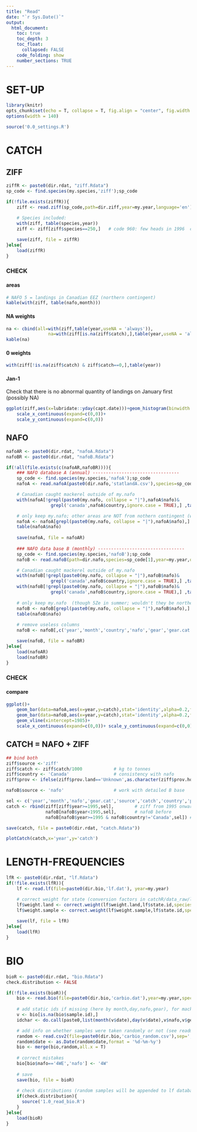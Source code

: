 ```yaml
---
title: "Read"
date: "`r Sys.Date()`"
output:
  html_document:
    toc: true
    toc_depth: 3
    toc_float:
      collapsed: FALSE
    code_folding: show
    number_sections: TRUE
---
```


# SET-UP

```r
library(knitr)
opts_chunk$set(echo = T, collapse = T, fig.align = "center", fig.width = 9, fig.height = 6)
options(width = 140)
```    

```r
source('0.0_settings.R')
```

# CATCH
## ZIFF

```r
ziffR <- paste0(dir.rdat, "ziff.Rdata")
sp_code <- find.species(my.species,'ziff');sp_code

if(!file.exists(ziffR)){
    ziff <- read.ziff(sp_code,path=dir.ziff,year=my.year,language='en')
    
    # Species included:
    with(ziff, table(species,year))
    ziff <- ziff[ziff$species==250,]   # code 960: few heads in 1996  code 951: wrong whelk

    save(ziff, file = ziffR)
}else{
    load(ziffR)
}

```
### CHECK {.tabset}
#### areas
```r
# NAFO 5 = landings in Canadian EEZ (northern contingent)
kable(with(ziff, table(nafo,month)))     
```
#### NA weights
```r
na <- cbind(all=with(ziff,table(year,useNA = 'always')),
                na=with(ziff[is.na(ziff$catch),],table(year,useNA = 'always')))
kable(na)
```
#### 0 weights
```r
with(ziff[!is.na(ziff$catch) & ziff$catch==0,],table(year))
```
#### Jan-1
Check that there is no abnormal quantity of landings on January first (possibly NA)
```r
ggplot(ziff,aes(x=lubridate::yday(capt.date)))+geom_histogram(binwidth = 1)+
    scale_x_continuous(expand=c(0,0))+
    scale_y_continuous(expand=c(0,0))
```

## NAFO

```r
nafoAR <- paste0(dir.rdat, "nafoA.Rdata")
nafoBR <- paste0(dir.rdat, "nafoB.Rdata")

if(!all(file.exists(c(nafoAR,nafoBR)))){
    ### NAFO database A (annual) ---------------------------------
    sp_code <- find.species(my.species,'nafoA');sp_code
    nafoA <- read.nafoA(paste0(dir.nafo,'statlandA.csv'),species=sp_code[1], year=my.year) 

    # Canadian caught mackerel outside of my.nafo
    with(nafoA[!grepl(paste0(my.nafo, collapse = "|"),nafoA$nafo)&
                 grepl('canada',nafoA$country,ignore.case = TRUE),] ,table(year,nafo))

    # only keep my.nafo; other areas are NOT from nothern contingent (winter months in US or Europe)
    nafoA <- nafoA[grepl(paste0(my.nafo, collapse = "|"),nafoA$nafo),] 
    table(nafoA$nafo)
    
    save(nafoA, file = nafoAR)
    
    ### NAFO data base B (monthly) ---------------------------------
    sp_code <- find.species(my.species,'nafoB');sp_code
    nafoB <- read.nafoB(path=dir.nafo,species=sp_code[1],year=my.year,overwrite=FALSE)     

    # Canadian caught mackerel outside of my.nafo
    with(nafoB[!grepl(paste0(my.nafo, collapse = "|"),nafoB$nafo)&
                 grepl('canada',nafoB$country,ignore.case = TRUE),] ,table(year,nafo))
    with(nafoB[!grepl(paste0(my.nafo, collapse = "|"),nafoB$nafo)&
                 grepl('canada',nafoB$country,ignore.case = TRUE),] ,table(month,nafo))
    
    # only keep my.nafo  (though 5Ze in summer; wouldn't they be northern contingent fish??)
    nafoB <- nafoB[grepl(paste0(my.nafo, collapse = "|"),nafoB$nafo),] 
    table(nafoB$nafo)
    
    # remove useless columns 
    nafoB <- nafoB[,c('year','month','country','nafo','gear','gear.cat','tonnage.class','prov','catch')]

    save(nafoB, file = nafoBR)
}else{
    load(nafoAR)
    load(nafoBR)
}
```
### CHECK {.tabset}
#### compare
```r
ggplot()+
    geom_bar(data=nafoA,aes(x=year,y=catch),stat='identity',alpha=0.2,fill='blue')+
    geom_bar(data=nafoB,aes(x=year,y=catch),stat='identity',alpha=0.2,fill='red')+
    geom_vline(xintercept=1985)+
    scale_x_continuous(expand=c(0,0))+ scale_y_continuous(expand=c(0,0))
```

## CATCH = NAFO + ZIFF

```r
## bind both
ziff$source <-'ziff'
ziff$catch <- ziff$catch/1000            # kg to tonnes
ziff$country <- 'Canada'                 # consistency with nafo
ziff$prov <- ifelse(ziff$prov.land=='Unknown',as.character(ziff$prov.home),as.character(ziff$prov.land))

nafoB$source <- 'nafo'                   # work with detailed B base

sel <- c('year','month','nafo','gear.cat','source','catch','country','prov')
catch <- rbind(ziff[ziff$year>=1995,sel],        # ziff from 1995 onwards
               nafoB[nafoB$year<1995,sel],       # nafoB before
               nafoB[nafoB$year>=1995 & nafoB$country!='Canada',sel]) # foreign post 1994

save(catch, file = paste0(dir.rdat, "catch.Rdata"))

plotCatch(catch,x='year',y='catch')
```

# LENGTH-FREQUENCIES

```r
lfR <- paste0(dir.rdat, "lf.Rdata")
if(!file.exists(lfR)){
    lf <- read.lf(file=paste0(dir.bio,'lf.dat'), year=my.year)

    # correct weight for state (conversion factors in catchR/data_raw/lf_fishshape.csv)
    lf$weight.land <- correct.weight(lf$weight.land,lf$state.id,species=my.species)
    lf$weight.sample <- correct.weight(lf$weight.sample,lf$state.id,species=my.species)
    
    save(lf, file = lfR)
}else{
    load(lfR)
}
```

# BIO
```r
bioR <- paste0(dir.rdat, "bio.Rdata")
check.distribution <- FALSE

if(!file.exists(bioR)){
    bio <- read.bio(file=paste0(dir.bio,'carbio.dat'),year=my.year,species=my.species)
    
    # add static ids if missing (here by month,day,nafo,gear), for mackerel always when no length is available
    v <- bio[is.na(bio$sample.id),]
    idchar <- do.call(paste0,list(month(v$date),day(v$date),v$nafo,v$gear))

    # add info on whether samples were taken randomly or not (see readme.txt)
    random <- read.csv2(file=paste0(dir.bio,'carbio_random.csv'),sep=',')   # update after new bio
    random$date <- as.Date(random$date,format = '%d-%m-%y')
    bio <- merge(bio,random,all.x = T)
    
    # correct mistakes
    bio[bio$nafo=='4WE','nafo'] <- '4W'
    
    # save
    save(bio, file = bioR)
    
    # check distributions (random samples will be appended to lf database)
    if(check.distribution){
      source('1.0_read_bio.R')
    }
}else{
    load(bioR)
}
```



